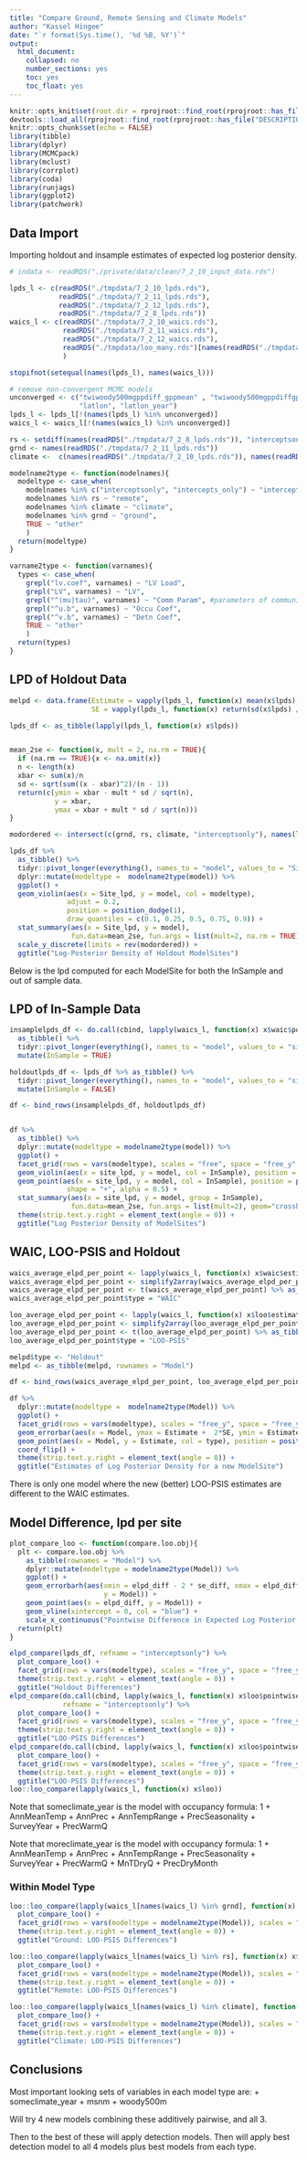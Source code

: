 ```yaml
---
title: "Compare Ground, Remote Sensing and Climate Models"
author: "Kassel Hingee"
date: "`r format(Sys.time(), '%d %B, %Y')`"
output: 
  html_document: 
    collapsed: no
    number_sections: yes
    toc: yes
    toc_float: yes
---
```


```r
knitr::opts_knit$set(root.dir = rprojroot::find_root(rprojroot::has_file("DESCRIPTION")))
devtools::load_all(rprojroot::find_root(rprojroot::has_file("DESCRIPTION")))
knitr::opts_chunk$set(echo = FALSE)
library(tibble)
library(dplyr)
library(MCMCpack)
library(mclust)
library(corrplot)
library(coda)
library(runjags)
library(ggplot2)
library(patchwork)
```

## Data Import

Importing holdout and insample estimates of expected log posterior density.

```r
# indata <- readRDS("./private/data/clean/7_2_10_input_data.rds")

lpds_l <- c(readRDS("./tmpdata/7_2_10_lpds.rds"),
            readRDS("./tmpdata/7_2_11_lpds.rds"),
            readRDS("./tmpdata/7_2_12_lpds.rds"),
            readRDS("./tmpdata/7_2_8_lpds.rds"))
waics_l <- c(readRDS("./tmpdata/7_2_10_waics.rds"),
             readRDS("./tmpdata/7_2_11_waics.rds"),
             readRDS("./tmpdata/7_2_12_waics.rds"),
             readRDS("./tmpdata/loo_many.rds")[names(readRDS("./tmpdata/7_2_8_lpds.rds"))]
             )

stopifnot(setequal(names(lpds_l), names(waics_l)))

# remove non-convergent MCMC models
unconverged <- c("twiwoody500mgppdiff_gppmean" , "twiwoody500mgppdiffgppmean",
                 "latlon", "latlon_year")
lpds_l <- lpds_l[!(names(lpds_l) %in% unconverged)]
waics_l <- waics_l[!(names(waics_l) %in% unconverged)]
```

```r
rs <- setdiff(names(readRDS("./tmpdata/7_2_8_lpds.rds")), "interceptsonly")
grnd <- names(readRDS("./tmpdata/7_2_11_lpds.rds"))
climate <-  c(names(readRDS("./tmpdata/7_2_10_lpds.rds")), names(readRDS("./tmpdata/7_2_12_lpds.rds")))

modelname2type <- function(modelnames){
  modeltype <- case_when(
    modelnames %in% c("interceptsonly", "intercepts_only") ~ "interceptsonly",
    modelnames %in% rs ~ "remote",
    modelnames %in% climate ~ "climate",
    modelnames %in% grnd ~ "ground",
    TRUE ~ "other"
    )
  return(modeltype)
}
```

```r
varname2type <- function(varnames){
  types <- case_when(
    grepl("lv.coef", varnames) ~ "LV Load",
    grepl("LV", varnames) ~ "LV",
    grepl("^(mu|tau)", varnames) ~ "Comm Param", #parameters of community distributions
    grepl("^u.b", varnames) ~ "Occu Coef",
    grepl("^v.b", varnames) ~ "Detn Coef",
    TRUE ~ "other"
    )
  return(types)
}
```

## LPD of Holdout Data
```r
melpd <- data.frame(Estimate = vapply(lpds_l, function(x) mean(x$lpds), FUN.VALUE = 3.3),
                    SE = vapply(lpds_l, function(x) return(sd(x$lpds) / sqrt(length(x$lpds))), FUN.VALUE = 3.3 ))

lpds_df <- as_tibble(lapply(lpds_l, function(x) x$lpds))


mean_2se <- function(x, mult = 2, na.rm = TRUE){
  if (na.rm == TRUE){x <- na.omit(x)}
  n <- length(x)
  xbar <- sum(x)/n
  sd <- sqrt(sum((x - xbar)^2)/(n - 1))
  return(c(ymin = xbar - mult * sd / sqrt(n),
           y = xbar,
           ymax = xbar + mult * sd / sqrt(n)))
}

modordered <- intersect(c(grnd, rs, climate, "interceptsonly"), names(lpds_df))

lpds_df %>%
  as_tibble() %>%
  tidyr::pivot_longer(everything(), names_to = "model", values_to = "Site_lpd") %>%
  dplyr::mutate(modeltype =  modelname2type(model)) %>%
  ggplot() +
  geom_violin(aes(x = Site_lpd, y = model, col = modeltype),
              adjust = 0.2,
              position = position_dodge(1),
              draw_quantiles = c(0.1, 0.25, 0.5, 0.75, 0.9)) +
  stat_summary(aes(x = Site_lpd, y = model),
               fun.data=mean_2se, fun.args = list(mult=2, na.rm = TRUE), geom="crossbar", width=0.2 ) +
  scale_y_discrete(limits = rev(modordered)) +
  ggtitle("Log-Posterior Density of Holdout ModelSites")
```

Below is the lpd computed for each ModelSite for both the InSample and out of sample data.

## LPD of In-Sample Data
```r
insamplelpds_df <- do.call(cbind, lapply(waics_l, function(x) x$waic$pointwise[, "elpd_waic"])) %>%
  as_tibble() %>%
  tidyr::pivot_longer(everything(), names_to = "model", values_to = "site_lpd") %>%
  mutate(InSample = TRUE)

holdoutlpds_df <- lpds_df %>% as_tibble() %>% 
  tidyr::pivot_longer(everything(), names_to = "model", values_to = "site_lpd") %>%
  mutate(InSample = FALSE)

df <- bind_rows(insamplelpds_df, holdoutlpds_df)


df %>%
  as_tibble() %>%
  dplyr::mutate(modeltype = modelname2type(model)) %>%
  ggplot() +
  facet_grid(rows = vars(modeltype), scales = "free", space = "free_y" ) +
  geom_violin(aes(x = site_lpd, y = model, col = InSample), position = position_dodge(1), adjust = 0.2) +
  geom_point(aes(x = site_lpd, y = model, col = InSample), position = position_dodge(1),
              shape = "+", alpha = 0.5) +
  stat_summary(aes(x = site_lpd, y = model, group = InSample),
               fun.data=mean_2se, fun.args = list(mult=2), geom="crossbar", width=0.2, position = position_dodge(1) ) +
  theme(strip.text.y.right = element_text(angle = 0)) +
  ggtitle("Log Posterior Density of ModelSites")
```

## WAIC, LOO-PSIS and Holdout
```r
waics_average_elpd_per_point <- lapply(waics_l, function(x) x$waic$estimates["elpd_waic", ]/nrow(x$waic$pointwise))
waics_average_elpd_per_point <- simplify2array(waics_average_elpd_per_point)
waics_average_elpd_per_point <- t(waics_average_elpd_per_point) %>% as_tibble(rownames = "Model")
waics_average_elpd_per_point$type = "WAIC"

loo_average_elpd_per_point <- lapply(waics_l, function(x) x$loo$estimates["elpd_loo", ]/nrow(x$waic$pointwise))
loo_average_elpd_per_point <- simplify2array(loo_average_elpd_per_point)
loo_average_elpd_per_point <- t(loo_average_elpd_per_point) %>% as_tibble(rownames = "Model")
loo_average_elpd_per_point$type = "LOO-PSIS"

melpd$type <- "Holdout"
melpd <- as_tibble(melpd, rownames = "Model")

df <- bind_rows(waics_average_elpd_per_point, loo_average_elpd_per_point, melpd)

df %>%
  dplyr::mutate(modeltype =  modelname2type(Model)) %>%
  ggplot() +
  facet_grid(rows = vars(modeltype), scales = "free_y", space = "free_y") +
  geom_errorbar(aes(x = Model, ymax = Estimate +  2*SE, ymin = Estimate - 2*SE, col = type, lty = type)) +
  geom_point(aes(x = Model, y = Estimate, col = type), position = position_jitter(width = 0.1)) +
  coord_flip() +
  theme(strip.text.y.right = element_text(angle = 0)) +
  ggtitle("Estimates of Log Posterior Density for a new ModelSite")
```

There is only one model where the new (better) LOO-PSIS estimates are different to the WAIC estimates.


## Model Difference, lpd per site
```r
plot_compare_loo <- function(compare.loo.obj){
  plt <- compare.loo.obj %>%
    as_tibble(rownames = "Model") %>%
    dplyr::mutate(modeltype = modelname2type(Model)) %>%
    ggplot() +
    geom_errorbarh(aes(xmin = elpd_diff - 2 * se_diff, xmax = elpd_diff + 2 * se_diff,
                       y = Model)) +
    geom_point(aes(x = elpd_diff, y = Model)) +
    geom_vline(xintercept = 0, col = "blue") +
    scale_x_continuous("Pointwise Difference in Expected Log Posterior Density (Summed)")
  return(plt)
}
```

```r
elpd_compare(lpds_df, refname = "interceptsonly") %>%
  plot_compare_loo() +
  facet_grid(rows = vars(modeltype), scales = "free_y", space = "free_y") +
  theme(strip.text.y.right = element_text(angle = 0)) +
  ggtitle("Holdout Differences")
elpd_compare(do.call(cbind, lapply(waics_l, function(x) x$loo$pointwise[, 1])),
             refname = "interceptsonly") %>%
  plot_compare_loo() +
  facet_grid(rows = vars(modeltype), scales = "free_y", space = "free_y") +
  theme(strip.text.y.right = element_text(angle = 0)) +
  ggtitle("LOO-PSIS Differences")
elpd_compare(do.call(cbind, lapply(waics_l, function(x) x$loo$pointwise[, 1]))) %>%
  plot_compare_loo() +
  facet_grid(rows = vars(modeltype), scales = "free_y", space = "free_y") +
  theme(strip.text.y.right = element_text(angle = 0)) +
  ggtitle("LOO-PSIS Differences")
loo::loo_compare(lapply(waics_l, function(x) x$loo))
```

Note that someclimate_year is the model with occupancy formula:
1 + AnnMeanTemp + AnnPrec + AnnTempRange + PrecSeasonality + SurveyYear + PrecWarmQ

Note that moreclimate_year is the model with occupancy formula:
1 + AnnMeanTemp + AnnPrec + AnnTempRange + PrecSeasonality + SurveyYear + PrecWarmQ + MnTDryQ + PrecDryMonth

### Within Model Type
```r
loo::loo_compare(lapply(waics_l[names(waics_l) %in% grnd], function(x) x$loo)) %>%
  plot_compare_loo() +
  facet_grid(rows = vars(modeltype = modelname2type(Model)), scales = "free_y", space = "free_y") +
  theme(strip.text.y.right = element_text(angle = 0)) +
  ggtitle("Ground: LOO-PSIS Differences")

loo::loo_compare(lapply(waics_l[names(waics_l) %in% rs], function(x) x$loo)) %>%
  plot_compare_loo() +
  facet_grid(rows = vars(modeltype = modelname2type(Model)), scales = "free_y", space = "free_y") +
  theme(strip.text.y.right = element_text(angle = 0)) +
  ggtitle("Remote: LOO-PSIS Differences")

loo::loo_compare(lapply(waics_l[names(waics_l) %in% climate], function(x) x$loo)) %>%
  plot_compare_loo() +
  facet_grid(rows = vars(modeltype = modelname2type(Model)), scales = "free_y", space = "free_y") +
  theme(strip.text.y.right = element_text(angle = 0)) +
  ggtitle("Climate: LOO-PSIS Differences")
```


## Conclusions
Most important looking sets of variables in each model type are:
+ someclimate_year
+ msnm
+ woody500m

Will try 4 new models combining these additively pairwise, and all 3.

Then to the best of these will apply detection models.
Then will apply best detection model to all 4 models plus best models from each type.

